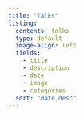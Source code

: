 ```yaml
---
title: "Talks"
listing:
  contents: talks
  type: default
  image-align: left
  fields: 
    - title
    - description
    - date
    - image
    - categories
  sort: "date desc"
---
```

